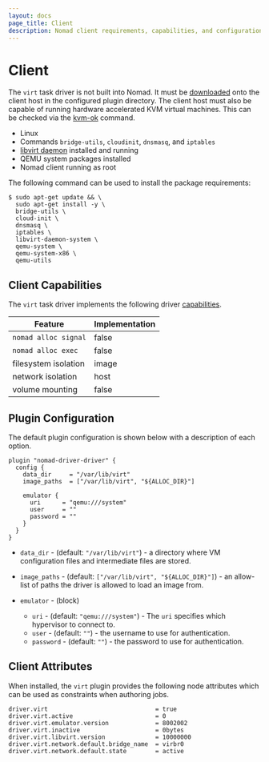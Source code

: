 ```yaml
---
layout: docs
page_title: Client
description: Nomad client requirements, capabilities, and configuration options.
---
```


# Client

The `virt` task driver is not built into Nomad. It must be [downloaded][releases] onto the client
host in the configured plugin directory. The client host must also be capable of running hardware
accelerated KVM virtual machines. This can be checked via the [kvm-ok][] command.

- Linux
- Commands `bridge-utils`, `cloudinit`, `dnsmasq`, and `iptables`
- [libvirt daemon][] installed and running
- QEMU system packages installed
- Nomad client running as root

The following command can be used to install the package requirements:

```console
$ sudo apt-get update && \
  sudo apt-get install -y \
  bridge-utils \
  cloud-init \
  dnsmasq \
  iptables \
  libvirt-daemon-system \
  qemu-system \
  qemu-system-x86 \
  qemu-utils
```

## Client Capabilities

The `virt` task driver implements the following driver [capabilities][capabilities].

| Feature              | Implementation |
|----------------------|----------------|
| `nomad alloc signal` | false          |
| `nomad alloc exec`   | false          |
| filesystem isolation | image          |
| network isolation    | host           |
| volume mounting      | false          |

## Plugin Configuration

The default plugin configuration is shown below with a description of each option.

```hcl
plugin "nomad-driver-driver" {
  config {
    data_dir     = "/var/lib/virt"
    image_paths  = ["/var/lib/virt", "${ALLOC_DIR}"]

    emulator {
      uri      = "qemu:///system"
      user     = ""
      password = ""
    }
  }
}
```

- `data_dir` - (default: `"/var/lib/virt"`) - a directory where VM configuration files and
  intermediate files are stored.

- `image_paths` - (default: `["/var/lib/virt", "${ALLOC_DIR}"]`) - an allow-list of paths the driver
  is allowed to load an image from.

- `emulator` - (block)
  - `uri` - (default: `"qemu:///system"`) - The `uri` specifies which hypervisor to connect to.
  - `user` - (default: `""`) - the username to use for authentication.
  - `password` - (default: `""`) - the password to use for authentication.

## Client Attributes

When installed, the `virt` plugin provides the following node attributes which can be used as
constraints when authoring jobs.

```
driver.virt                              = true
driver.virt.active                       = 0
driver.virt.emulator.version             = 8002002
driver.virt.inactive                     = 0bytes
driver.virt.libvirt.version              = 10000000
driver.virt.network.default.bridge_name  = virbr0
driver.virt.network.default.state        = active
```

[releases]: https://releases.hashicorp.com/nomad-driver-virt
[kvm-ok]: https://manpages.ubuntu.com/manpages/bionic/man1/kvm-ok.1.html
[libvirt daemon]: https://libvirt.org/daemons.html
[capabilities]: https://developer.hashicorp.com/nomad/docs/concepts/plugins/task-drivers#task-driver-plugin-api
